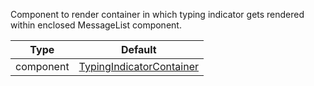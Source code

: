 Component to render container in which typing indicator gets rendered within enclosed MessageList component.

| Type      | Default                                                                                                                                                       |
| --------- | ------------------------------------------------------------------------------------------------------------------------------------------------------------- |
| component | [TypingIndicatorContainer](https://github.com/GetStream/stream-chat-react-native/blob/main/package/src/components/MessageList/TypingIndicatorContainer.tsx) |
